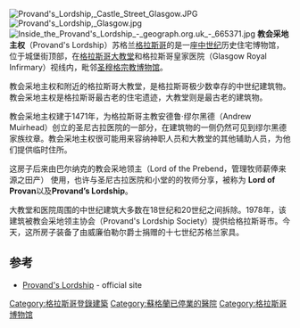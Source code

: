 [[File:Provand's_Lordship,_Castle_Street_Glasgow.JPG|thumb]]
[[File:Provand's_Lordship,_Glasgow.jpg|thumb]]
[[File:Inside_the_Provand's_Lordship_-_geograph.org.uk_-_665371.jpg|thumb]]
'''教会采地主权'''（Provand's Lordship）苏格兰[[格拉斯哥|格拉斯哥]]的是一座[[中世纪|中世纪]]历史住宅博物馆，位于城堡街顶部，在[[格拉斯哥大教堂|格拉斯哥大教堂]]和格拉斯哥皇家医院（Glasgow Royal Infirmary）视线内，毗邻[[圣穆格宗教博物馆|圣穆格宗教博物馆]]。

教会采地主权和附近的格拉斯哥大教堂，是格拉斯哥极少数幸存的中世纪建筑物。教会采地主权是格拉斯哥最古老的住宅遗迹，大教堂则是最古老的建筑物。

教会采地主权建于1471年，为格拉斯哥主教安德鲁·缪尔黑德（Andrew Muirhead）创立的圣尼古拉医院的一部分，在建筑物的一侧仍然可见到缪尔黑德家族纹章。教会采地主权很可能用来容纳神职人员和大教堂的其他辅助人员，为他们提供临时住所。

这房子后来由巴尔纳克的教会采地领主（Lord of the Prebend，管理牧师薪俸来源之田产） 使用，也许与圣尼古拉医院和小堂的的牧师分享，被称为 '''Lord of Provan'''以及'''Provand’s Lordship'''。

大教堂和医院周围的中世纪建筑大多数在18世纪和20世纪之间拆除。1978年，该建筑被教会采地领主协会（Provand's Lordship Society）提供给格拉斯哥市。今天，这所房子装备了由威廉伯勒尔爵士捐赠的十七世纪苏格兰家具。

==参考==
{{Reflist}}
*[http://www.glasgowlife.org.uk/museums/provands-lordship/Pages/default.aspx Provand's Lordship] {{Wayback|url=http://www.glasgowlife.org.uk/museums/provands-lordship/Pages/default.aspx |date=20170329085634 }} - official site
{{coord|55.8624|-4.2369|type:landmark_region:GB|display=title}}

[[Category:格拉斯哥登錄建築|Category:格拉斯哥登錄建築]]
[[Category:蘇格蘭已停業的醫院|Category:蘇格蘭已停業的醫院]]
[[Category:格拉斯哥博物馆|Category:格拉斯哥博物馆]]